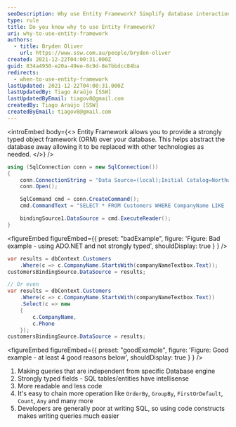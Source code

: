 ```yaml
---
seoDescription: Why use Entity Framework? Simplify database interactions and query complexity with a strongly typed object framework.
type: rule
title: Do you know why to use Entity Framework?
uri: why-to-use-entity-framework
authors:
  - title: Bryden Oliver
    url: https://www.ssw.com.au/people/bryden-oliver
created: 2021-12-22T04:00:31.000Z
guid: 834a4950-e20a-49ee-8c9d-8e7bbdcc84ba
redirects:
  - when-to-use-entity-framework
lastUpdated: 2021-12-22T04:00:31.000Z
lastUpdatedBy: Tiago Araújo [SSW]
lastUpdatedByEmail: tiagov8@gmail.com
createdBy: Tiago Araújo [SSW]
createdByEmail: tiagov8@gmail.com
---
```


<introEmbed
  body={<>
Entity Framework allows you to provide a strongly typed object framework (ORM) over your database. This helps abstract the database away allowing it to be replaced with other technologies as needed.
  </>}
/>
```cs
using (SqlConnection conn = new SqlConnection())
{
    conn.ConnectionString = "Data Source=(local);Initial Catalog=Northwind;Integrated Security=True";
    conn.Open();

    SqlCommand cmd = conn.CreateCommand();
    cmd.CommandText = "SELECT * FROM Customers WHERE CompanyName LIKE '" + companyNameTextbox.Text + "%'";

    bindingSource1.DataSource = cmd.ExecuteReader();
}
```

<figureEmbed figureEmbed={{
  preset: "badExample",
  figure: 'Figure: Bad example - using ADO.NET and not strongly typed',
  shouldDisplay: true
} } />


```cs
var results = dbContext.Customers
    .Where(c => c.CompanyName.StartsWith(companyNameTextbox.Text));
customersBindingSource.DataSource = results;

// Or even
var results = dbContext.Customers
    .Where(c => c.CompanyName.StartsWith(companyNameTextbox.Text))
    .Select(c => new
    {
        c.CompanyName,
        c.Phone
    });
customersBindingSource.DataSource = results;
```

<figureEmbed figureEmbed={{
  preset: "goodExample",
  figure: 'Figure: Good example - at least 4 good reasons below',
  shouldDisplay: true
} } />


1. Making queries that are independent from specific Database engine
2. Strongly typed fields - SQL tables/entities have intellisense
3. More readable and less code
4. It's easy to chain more operation like `OrderBy`, `GroupBy`, `FirstOrDefault`, `Count`, `Any` and many more
5. Developers are generally poor at writing SQL, so using code constructs makes writing queries much easier
